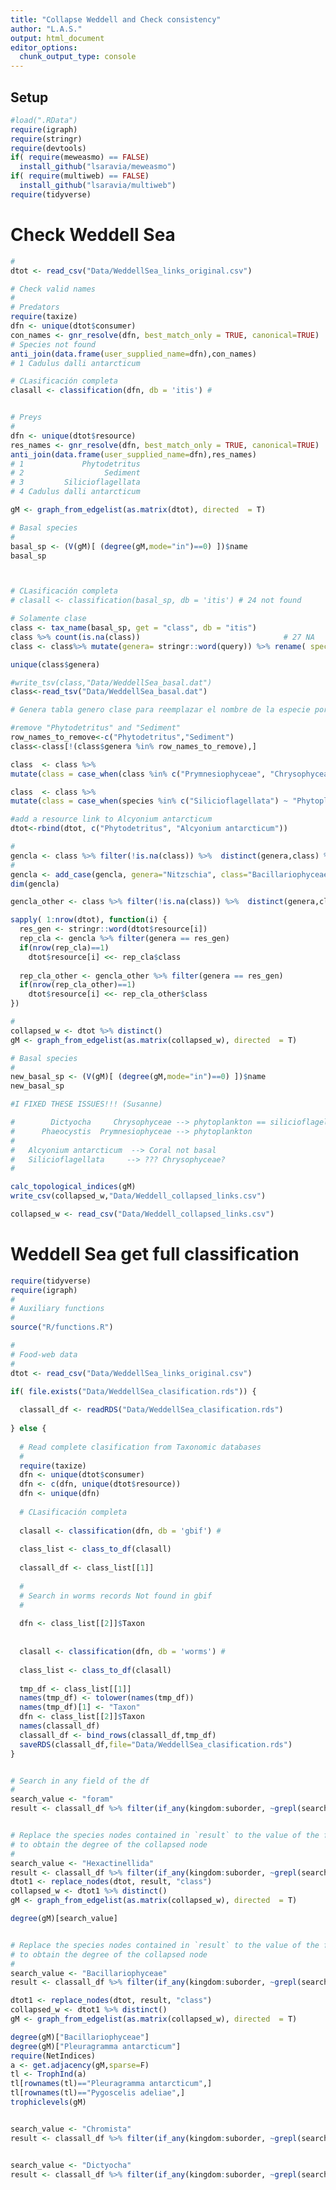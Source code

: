 ```yaml
---
title: "Collapse Weddell and Check consistency"
author: "L.A.S."
output: html_document
editor_options: 
  chunk_output_type: console
---
```


## Setup

```r
#load(".RData")
require(igraph)
require(stringr)
require(devtools)
if( require(meweasmo) == FALSE)
  install_github("lsaravia/meweasmo")
if( require(multiweb) == FALSE)
  install_github("lsaravia/multiweb")
require(tidyverse)


```

# Check Weddell Sea

```r
 
#
dtot <- read_csv("Data/WeddellSea_links_original.csv")

# Check valid names 
#
# Predators
require(taxize)
dfn <- unique(dtot$consumer)
con_names <- gnr_resolve(dfn, best_match_only = TRUE, canonical=TRUE)
# Species not found
anti_join(data.frame(user_supplied_name=dfn),con_names)
# 1 Cadulus dalli antarcticum

# CLasificación completa
clasall <- classification(dfn, db = 'itis') #


# Preys
#
dfn <- unique(dtot$resource)
res_names <- gnr_resolve(dfn, best_match_only = TRUE, canonical=TRUE)
anti_join(data.frame(user_supplied_name=dfn),res_names)
# 1             Phytodetritus
# 2                  Sediment
# 3         Silicioflagellata
# 4 Cadulus dalli antarcticum

gM <- graph_from_edgelist(as.matrix(dtot), directed  = T)

# Basal species
#
basal_sp <- (V(gM)[ (degree(gM,mode="in")==0) ])$name
basal_sp



# CLasificación completa
# clasall <- classification(basal_sp, db = 'itis') # 24 not found

# Solamente clase
class <- tax_name(basal_sp, get = "class", db = "itis")
class %>% count(is.na(class))                                # 27 NA
class <- class%>% mutate(genera= stringr::word(query)) %>% rename( species = query ) %>% select(genera,species,class)

unique(class$genera)

#write_tsv(class,"Data/WeddellSea_basal.dat")
class<-read_tsv("Data/WeddellSea_basal.dat")

# Genera tabla genero clase para reemplazar el nombre de la especie por la clase solo en el caso de Bacillariophyceae

#remove "Phytodetritus" and "Sediment"
row_names_to_remove<-c("Phytodetritus","Sediment")
class<-class[!(class$genera %in% row_names_to_remove),]

class  <- class %>% 
mutate(class = case_when(class %in% c("Prymnesiophyceae", "Chrysophyceae") ~ "Phytoplankton_other",TRUE ~ class))

class  <- class %>% 
mutate(class = case_when(species %in% c("Silicioflagellata") ~ "Phytoplankton_other",TRUE ~ class))

#add a resource link to Alcyonium antarcticum
dtot<-rbind(dtot, c("Phytodetritus", "Alcyonium antarcticum"))

#
gencla <- class %>% filter(!is.na(class)) %>%  distinct(genera,class) %>%  filter(class=="Bacillariophyceae")
#
gencla <- add_case(gencla, genera="Nitzschia", class="Bacillariophyceae" )
dim(gencla)

gencla_other <- class %>% filter(!is.na(class)) %>%  distinct(genera,class) %>%  filter(class=="Phytoplankton_other")

sapply( 1:nrow(dtot), function(i) {
  res_gen <- stringr::word(dtot$resource[i]) 
  rep_cla <- gencla %>% filter(genera == res_gen) 
  if(nrow(rep_cla)==1)
    dtot$resource[i] <<- rep_cla$class
  
  rep_cla_other <- gencla_other %>% filter(genera == res_gen) 
  if(nrow(rep_cla_other)==1)
    dtot$resource[i] <<- rep_cla_other$class
})

#
collapsed_w <- dtot %>% distinct()
gM <- graph_from_edgelist(as.matrix(collapsed_w), directed  = T)

# Basal species
#
new_basal_sp <- (V(gM)[ (degree(gM,mode="in")==0) ])$name
new_basal_sp

#I FIXED THESE ISSUES!!! (Susanne)

#        Dictyocha     Chrysophyceae --> phytoplankton == silicioflagellata 
#      Phaeocystis  Prymnesiophyceae --> phytoplankton
#      
#   Alcyonium antarcticum  --> Coral not basal
#   Silicioflagellata     --> ??? Chrysophyceae? 
# 

calc_topological_indices(gM)
write_csv(collapsed_w,"Data/Weddell_collapsed_links.csv")

collapsed_w <- read_csv("Data/Weddell_collapsed_links.csv")


```


# Weddell Sea get full classification 


```r
require(tidyverse)
require(igraph)
#
# Auxiliary functions
#
source("R/functions.R")

#
# Food-web data 
#
dtot <- read_csv("Data/WeddellSea_links_original.csv")

if( file.exists("Data/WeddellSea_clasification.rds")) {
  
  classall_df <- readRDS("Data/WeddellSea_clasification.rds")
  
} else {
    
  # Read complete clasification from Taxonomic databases
  #
  require(taxize)
  dfn <- unique(dtot$consumer)
  dfn <- c(dfn, unique(dtot$resource))
  dfn <- unique(dfn)
  
  # CLasificación completa
  
  clasall <- classification(dfn, db = 'gbif') #
  
  class_list <- class_to_df(clasall)
  
  classall_df <- class_list[[1]]
  
  #
  # Search in worms records Not found in gbif
  #
  
  dfn <- class_list[[2]]$Taxon
  
  
  clasall <- classification(dfn, db = 'worms') #
  
  class_list <- class_to_df(clasall)
  
  tmp_df <- class_list[[1]]
  names(tmp_df) <- tolower(names(tmp_df))
  names(tmp_df)[1] <- "Taxon"
  dfn <- class_list[[2]]$Taxon
  names(classall_df)
  classall_df <- bind_rows(classall_df,tmp_df)
  saveRDS(classall_df,file="Data/WeddellSea_clasification.rds")
}


# Search in any field of the df
#
search_value <- "foram"
result <- classall_df %>% filter(if_any(kingdom:suborder, ~grepl(search_value, .,ignore.case=TRUE)))


# Replace the species nodes contained in `result` to the value of the field result$class 
# to obtain the degree of the collapsed node
#
search_value <- "Hexactinellida"
result <- classall_df %>% filter(if_any(kingdom:suborder, ~grepl(search_value, .,ignore.case=TRUE)))
dtot1 <- replace_nodes(dtot, result, "class")
collapsed_w <- dtot1 %>% distinct()
gM <- graph_from_edgelist(as.matrix(collapsed_w), directed  = T)

degree(gM)[search_value]


# Replace the species nodes contained in `result` to the value of the field result$class 
# to obtain the degree of the collapsed node
#
search_value <- "Bacillariophyceae"
result <- classall_df %>% filter(if_any(kingdom:suborder, ~grepl(search_value, .,ignore.case=TRUE)))

dtot1 <- replace_nodes(dtot, result, "class")
collapsed_w <- dtot1 %>% distinct()
gM <- graph_from_edgelist(as.matrix(collapsed_w), directed  = T)

degree(gM)["Bacillariophyceae"]
degree(gM)["Pleuragramma antarcticum"]
require(NetIndices)
a <- get.adjacency(gM,sparse=F)
tl <- TrophInd(a)
tl[rownames(tl)=="Pleuragramma antarcticum",]
tl[rownames(tl)=="Pygoscelis adeliae",]
trophiclevels(gM)


search_value <- "Chromista"
result <- classall_df %>% filter(if_any(kingdom:suborder, ~grepl(search_value, .,ignore.case=TRUE)))


search_value <- "Dictyocha"
result <- classall_df %>% filter(if_any(kingdom:suborder, ~grepl(search_value, .,ignore.case=TRUE)))
```

